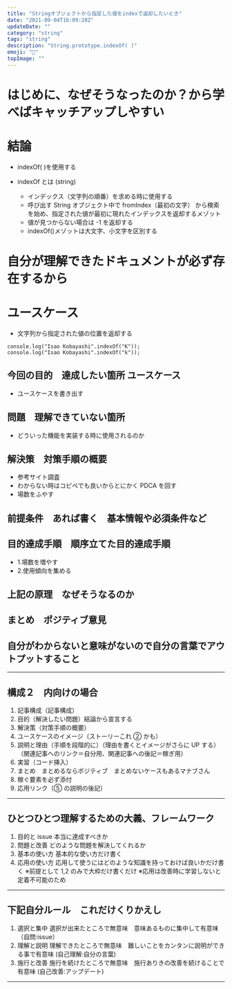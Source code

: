 ```yaml
---
title: "Stringオブジェクトから指定した値をindexで返却したいとき"
date: "2021-09-04T16:09:28Z"
updateDate: ""
category: "string"
tags: "string"
description: "String.prototype.indexOf( )"
emoji: "🙂"
topImage: ""
---
```


# はじめに、なぜそうなったのか？から学べばキャッチアップしやすい

# 結論

- indexOf( )を使用する

- indexOf とは (string)
  - インデックス（文字列の順番）を求める時に使用する
  - 呼び出す String オブジェクト中で fromIndex（最初の文字） から検索を始め、指定された値が最初に現れたインデックスを返却するメゾット
  - 値が見つからない場合は -1 を返却する
  - indexOf()メゾットは大文字、小文字を区別する

# 自分が理解できたドキュメントが必ず存在するから

# ユースケース

- 文字列から指定された値の位置を返却する

```
console.log("Isao Kobayashi".indexOf("K"));
console.log("Isao Kobayashi".indexOf("k"));
```

## 今回の目的　達成したい箇所 ユースケース

- ユースケースを書き出す

## 問題　理解できていない箇所

- どういった機能を実装する時に使用されるのか

## 解決策　対策手順の概要

- 参考サイト調査
- わからない時はコピペでも良いからとにかく PDCA を回す
- 場数をふやす

## 前提条件　あれば書く　基本情報や必須条件など

## 目的達成手順　順序立てた目的達成手順

- 1.場数を増やす
- 2.使用傾向を集める

## 上記の原理　なぜそうなるのか

## まとめ　ポジティブ意見

## 自分がわからないと意味がないので自分の言葉でアウトプットすること

---

## 構成２　内向けの場合

1. 記事構成（記事構成）
2. 目的（解決したい問題）結論から宣言する
3. 解決策（対策手順の概要）
4. ユースケースのイメージ（ストーリーこれ ② かも）
5. 説明と理由（手順を段階的に）（理由を書くとイメージがさらに UP する）（関連記事へのリンク＝自分用、関連記事への後記＝稼ぎ用）
6. 実習（コード挿入）
7. まとめ　まとめるならポジティブ　まとめないケースもあるマナブさん
8. 稼ぐ要素を必ず添付
9. 応用リンク（⑤ の説明の後記）

---

## ひとつひとつ理解するための大義、フレームワーク

1. 目的と issue 本当に達成すべきか
2. 問題と改善 どのような問題を解決してくれるか
3. 基本の使い方 基本的な使い方だけ書く
4. 応用の使い方 応用して使うにはどのような知識を持っておけば良いかだけ書く
   ※前提として 1,2 のみで大枠だけ書くだけ
   ※応用は改善時に学習しないと定着不可能のため

---

## 下記自分ルール　これだけくりかえし

1. 選択と集中 選択が出来たところで無意味　意味あるものに集中して有意味　（自問:issue）
2. 理解と説明 理解できたところで無意味　難しいことをカンタンに説明ができる事で有意味 (自己理解:自分の言葉)
3. 施行と改善 施行を続けたところで無意味　施行ありきの改善を続けることで有意味 (自己改善:アップデート)

---
